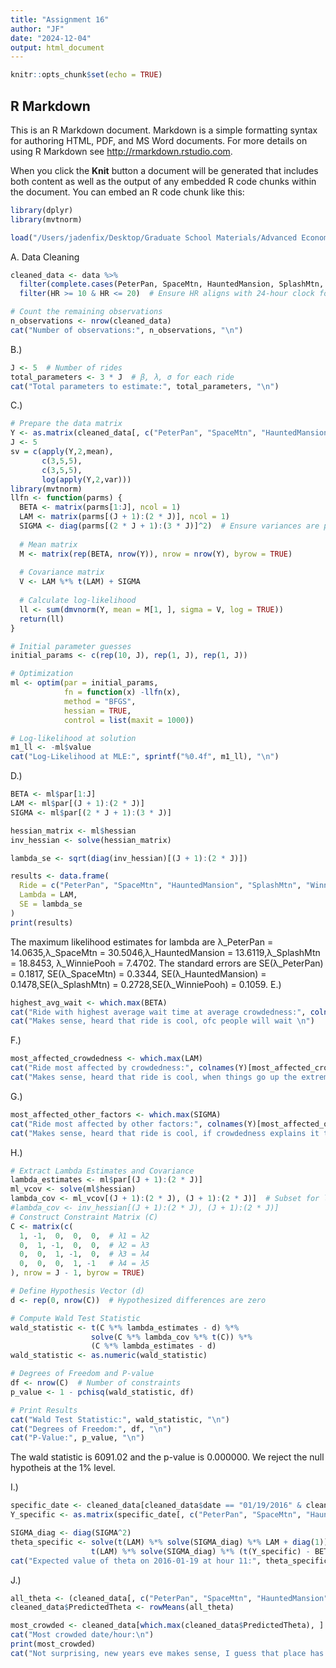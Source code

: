 ```yaml
---
title: "Assignment 16"
author: "JF"
date: "2024-12-04"
output: html_document
---
```


```r
knitr::opts_chunk$set(echo = TRUE)
```

## R Markdown

This is an R Markdown document. Markdown is a simple formatting syntax for authoring HTML, PDF, and MS Word documents. For more details on using R Markdown see <http://rmarkdown.rstudio.com>.

When you click the **Knit** button a document will be generated that includes both content as well as the output of any embedded R code chunks within the document. You can embed an R code chunk like this:

```r
library(dplyr)
library(mvtnorm)

load("/Users/jadenfix/Desktop/Graduate School Materials/Advanced Econometrics 1/standby.RData")

```

A. Data Cleaning
```r

cleaned_data <- data %>%
  filter(complete.cases(PeterPan, SpaceMtn, HauntedMansion, SplashMtn, WinniePooh)) %>%
  filter(HR >= 10 & HR <= 20)  # Ensure HR aligns with 24-hour clock for 10AM-8PM

# Count the remaining observations
n_observations <- nrow(cleaned_data)
cat("Number of observations:", n_observations, "\n")

```

B.)
```r
J <- 5  # Number of rides
total_parameters <- 3 * J  # β, λ, σ for each ride
cat("Total parameters to estimate:", total_parameters, "\n")
```

C.)
```r
# Prepare the data matrix
Y <- as.matrix(cleaned_data[, c("PeterPan", "SpaceMtn", "HauntedMansion", "SplashMtn", "WinniePooh")])
J <- 5
sv = c(apply(Y,2,mean),
       c(3,5,5),
       c(3,5,5),
       log(apply(Y,2,var)))
library(mvtnorm)
llfn <- function(parms) {
  BETA <- matrix(parms[1:J], ncol = 1)
  LAM <- matrix(parms[(J + 1):(2 * J)], ncol = 1)
  SIGMA <- diag(parms[(2 * J + 1):(3 * J)]^2)  # Ensure variances are positive
  
  # Mean matrix
  M <- matrix(rep(BETA, nrow(Y)), nrow = nrow(Y), byrow = TRUE)
  
  # Covariance matrix
  V <- LAM %*% t(LAM) + SIGMA
  
  # Calculate log-likelihood
  ll <- sum(dmvnorm(Y, mean = M[1, ], sigma = V, log = TRUE))
  return(ll)
}

# Initial parameter guesses
initial_params <- c(rep(10, J), rep(1, J), rep(1, J))

# Optimization
ml <- optim(par = initial_params, 
            fn = function(x) -llfn(x), 
            method = "BFGS", 
            hessian = TRUE, 
            control = list(maxit = 1000))

# Log-likelihood at solution
m1_ll <- -ml$value
cat("Log-Likelihood at MLE:", sprintf("%0.4f", m1_ll), "\n")
```

D.)
```r
BETA <- ml$par[1:J]
LAM <- ml$par[(J + 1):(2 * J)]
SIGMA <- ml$par[(2 * J + 1):(3 * J)]

hessian_matrix <- ml$hessian
inv_hessian <- solve(hessian_matrix)

lambda_se <- sqrt(diag(inv_hessian)[(J + 1):(2 * J)])

results <- data.frame(
  Ride = c("PeterPan", "SpaceMtn", "HauntedMansion", "SplashMtn", "WinniePooh"),
  Lambda = LAM,
  SE = lambda_se
)
print(results)
```
The maximum likelihood estimates for lambda are λ_PeterPan = 14.0635,λ_SpaceMtn = 30.5046,λ_HauntedMansion = 13.6119,λ_SplashMtn = 18.8453, λ_WinniePooh = 7.4702. The standard errors are SE(λ_PeterPan) = 0.1817, SE(λ_SpaceMtn) = 0.3344, SE(λ_HauntedMansion) = 0.1478,SE(λ_SplashMtn) = 0.2728,SE(λ_WinniePooh) = 0.1059.
E.)
```r
highest_avg_wait <- which.max(BETA)
cat("Ride with highest average wait time at average crowdedness:", colnames(Y)[highest_avg_wait], "\n")
cat("Makes sense, heard that ride is cool, ofc people will wait \n")
```

F.)
```r
most_affected_crowdedness <- which.max(LAM)
cat("Ride most affected by crowdedness:", colnames(Y)[most_affected_crowdedness], "\n")
cat("Makes sense, heard that ride is cool, when things go up the extremes go up even more, or tend to at least \n")
```

G.)
```r
most_affected_other_factors <- which.max(SIGMA)
cat("Ride most affected by other factors:", colnames(Y)[most_affected_other_factors], "\n")
cat("Makes sense, heard that ride is cool, if crowdedness explains it then other things will too\n")

```

H.)
```r
# Extract Lambda Estimates and Covariance
lambda_estimates <- ml$par[(J + 1):(2 * J)]
ml_vcov <- solve(ml$hessian)
lambda_cov <- ml_vcov[(J + 1):(2 * J), (J + 1):(2 * J)]  # Subset for lambdas
#lambda_cov <- inv_hessian[(J + 1):(2 * J), (J + 1):(2 * J)]
# Construct Constraint Matrix (C)
C <- matrix(c(
  1, -1,  0,  0,  0,  # λ1 = λ2
  0,  1, -1,  0,  0,  # λ2 = λ3
  0,  0,  1, -1,  0,  # λ3 = λ4
  0,  0,  0,  1, -1   # λ4 = λ5
), nrow = J - 1, byrow = TRUE)

# Define Hypothesis Vector (d)
d <- rep(0, nrow(C))  # Hypothesized differences are zero

# Compute Wald Test Statistic
wald_statistic <- t(C %*% lambda_estimates - d) %*% 
                  solve(C %*% lambda_cov %*% t(C)) %*% 
                  (C %*% lambda_estimates - d)
wald_statistic <- as.numeric(wald_statistic)

# Degrees of Freedom and P-value
df <- nrow(C)  # Number of constraints
p_value <- 1 - pchisq(wald_statistic, df)

# Print Results
cat("Wald Test Statistic:", wald_statistic, "\n")
cat("Degrees of Freedom:", df, "\n")
cat("P-Value:", p_value, "\n")

```
The wald statistic is 6091.02 and the p-value is 0.000000. We reject the null hypotheis at the 1% level.

I.)
```r
specific_date <- cleaned_data[cleaned_data$date == "01/19/2016" & cleaned_data$HR == 11, ]
Y_specific <- as.matrix(specific_date[, c("PeterPan", "SpaceMtn", "HauntedMansion", "SplashMtn", "WinniePooh")])

SIGMA_diag <- diag(SIGMA^2)
theta_specific <- solve(t(LAM) %*% solve(SIGMA_diag) %*% LAM + diag(1)) %*% 
                  t(LAM) %*% solve(SIGMA_diag) %*% (t(Y_specific) - BETA)
cat("Expected value of theta on 2016-01-19 at hour 11:", theta_specific[1], "\n")
```

J.)
```r
all_theta <- (cleaned_data[, c("PeterPan", "SpaceMtn", "HauntedMansion", "SplashMtn", "WinniePooh")] - BETA) / LAM
cleaned_data$PredictedTheta <- rowMeans(all_theta)

most_crowded <- cleaned_data[which.max(cleaned_data$PredictedTheta), ]
cat("Most crowded date/hour:\n")
print(most_crowded)
cat("Not surprising, new years eve makes sense, I guess that place has good fire works\n")
```


